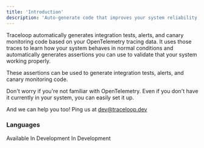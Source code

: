 ```yaml
---
title: 'Introduction'
description: 'Auto-generate code that improves your system reliability'
---
```


Traceloop automatically generates integration tests, alerts, and canary monitoring code based on your OpenTelemetry tracing data.
It uses those traces to learn how your system behaves in normal conditions and automatically generates assertions you
can use to validate that your system working properly.

These assertions can be used to generate integration tests, alerts, and canary monitoring code.

Don't worry if you're not familiar with OpenTelemetry. Even if you don't have it currently in your system, you can easily set it up.

And we can help you too! Ping us at dev@traceloop.dev

### Languages

<CardGroup cols={3}>
  <Card
    title="Javascript / Typescript"
    icon="node"
    href="/jest-otel/introduction"
  >
    Available
  </Card>
  <Card title="Python" icon="python">
    In Development
  </Card>
  <Card title="Go" icon="golang">
    In Development
  </Card>
</CardGroup>
